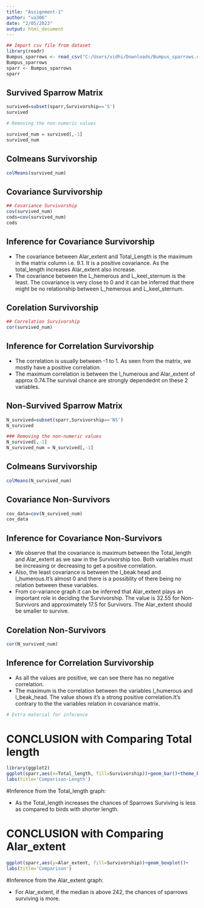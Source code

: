 ---
title: "Assignment-1"
author: "va306"
date: "2/05/2023"
output: html_document
---


```{r}
## Import csv file from dataset
library(readr)
Bumpus_sparrows <- read_csv("C:/Users/vidhi/Downloads/Bumpus_sparrows.csv")
Bumpus_sparrows
sparr <- Bumpus_sparrows
sparr
```
## Survived Sparrow Matrix
```{r}
survived=subset(sparr,Survivorship=='S')
survived

# Removing the non-numeric values

survived_num = survived[,-1]
survived_num
```
## Colmeans Survivorship

```{r}
colMeans(survived_num)
```

## Covariance Survivorship
```{r}
## Covariance Survivorship
cov(survived_num)
cods=cov(survived_num)
cods
```
## Inference for Covariance Survivorship
* The covariance between Alar_extent and Total_Length is the maximum in the matrix column i.e. 9.1. It is a positive covariance. As the total_length increases Alar_extent also increase.
* The covariance between the L_hemerous and L_keel_sternum is the least. The covariance is very close to 0 and it can be inferred that there might be no relationship between L_hemerous and L_keel_sternum.

## Corelation Survivorship
```{r}
## Correlation Survivorship
cor(survived_num)
```

## Inference for Correlation Survivorship
* The correlation is usually between -1 to 1. As seen from the matrix, we mostly have a positive correlation.
* The maximum correlation is between the l_humerous and Alar_extent of approx 0.74.The survival chance are strongly dependednt on these 2 variables.


## Non-Survived Sparrow Matrix

```{r}
N_survived=subset(sparr,Survivorship=='NS')
N_survived

### Removing the non-numeric values
N_survived[,-1]
N_survived_num = N_survived[,-1]
```
## Colmeans Survivorship
```{r}
colMeans(N_survived_num)
```



## Covariance Non-Survivors
```{r}
cov_data=cov(N_survived_num)
cov_data
```

## Inference for Covariance Non-Survivors
*  We observe that the covariance is maximum between the Total_length and Alar_extent as we saw in the Survivorship too. Both variables must be increasing or decreasing to get a positive correlation.
* Also, the least covariance is between the l_beak head and l_humerous.It's almost 0 and there is a possiblity of there being no relation between these variables.
* From co-variance graph it can be inferred that Alar_extent plays an important role in deciding the Survivorship. The value is 32.55 for Non-Survivors and approximately 17.5 for Survivors. The Alar_extent should be smaller to survive.

## Corelation Non-Survivors
```{r}
cor(N_survived_num)
```
## Inference for Correlation Survivorship
* As all the values are positive, we can see there has no negative correlation.
* The maximum is the correlation between the variables l_humerous and l_beak_head. The value shows it's a strong positive correlation.It's contrary to the the variables relation in covariance matrix.
 


```{r}
# Extra material for inference
```




# CONCLUSION with Comparing Total length
```{r}
library(ggplot2)
ggplot(sparr,aes(x=Total_length, fill=Survivorship))+geom_bar()+theme_bw()+
labs(title='Comparison-Length')
```


#Inference from the Total_length graph:

* As the Total_length increases the chances of Sparrows Surviving is less as compared to birds with shorter length.

# CONCLUSION with Comparing Alar_extent
```{r}
ggplot(sparr,aes(y=Alar_extent, fill=Survivorship))+geom_boxplot()+
labs(title='Comparison')
```

#Inference from the Alar_extent graph:

* For Alar_extent, if the median is above 242, the chances of sparrows surviving is more.



